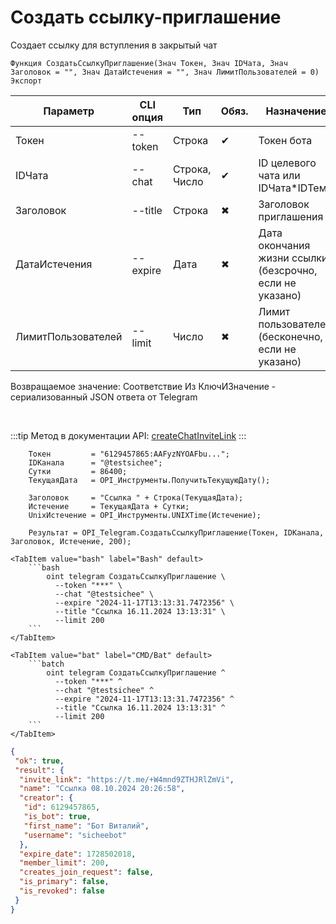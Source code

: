 ﻿---
sidebar_position: 3
---


# Создать ссылку-приглашение
 Создает ссылку для вступления в закрытый чат



`Функция СоздатьСсылкуПриглашение(Знач Токен, Знач IDЧата, Знач Заголовок = "", Знач ДатаИстечения = "", Знач ЛимитПользователей = 0) Экспорт`

  | Параметр | CLI опция | Тип | Обяз. | Назначение |
  |-|-|-|-|-|
  | Токен | --token | Строка | &#x2714; | Токен бота |
  | IDЧата | --chat | Строка, Число | &#x2714; | ID целевого чата или IDЧата*IDТемы |
  | Заголовок | --title | Строка | &#x2716; | Заголовок приглашения |
  | ДатаИстечения | --expire | Дата | &#x2716; | Дата окончания жизни ссылки (безсрочно, если не указано) |
  | ЛимитПользователей | --limit | Число | &#x2716; | Лимит пользователей (бесконечно, если не указано) |

  
  Возвращаемое значение:   Соответствие Из КлючИЗначение - сериализованный JSON ответа от Telegram

<br/>

:::tip
Метод в документации API: [createChatInviteLink](https://core.telegram.org/bots/api#createchatinvitelink)
:::
<br/>


```bsl title="Пример использования для 1С:Предприятие/OneScript"
    Токен         = "6129457865:AAFyzNYOAFbu...";
    IDКанала      = "@testsichee";
    Сутки         = 86400;
    ТекущаяДата   = OPI_Инструменты.ПолучитьТекущуюДату();

    Заголовок     = "Ссылка " + Строка(ТекущаяДата);
    Истечение     = ТекущаяДата + Сутки;
    UnixИстечение = OPI_Инструменты.UNIXTime(Истечение);

    Результат = OPI_Telegram.СоздатьСсылкуПриглашение(Токен, IDКанала, Заголовок, Истечение, 200);
```
    

 <Tabs>
  
    <TabItem value="bash" label="Bash" default>
        ```bash
            oint telegram СоздатьСсылкуПриглашение \
              --token "***" \
              --chat "@testsichee" \
              --expire "2024-11-17T13:13:31.7472356" \
              --title "Ссылка 16.11.2024 13:13:31" \
              --limit 200
        ```
    </TabItem>
  
    <TabItem value="bat" label="CMD/Bat" default>
        ```batch
            oint telegram СоздатьСсылкуПриглашение ^
              --token "***" ^
              --chat "@testsichee" ^
              --expire "2024-11-17T13:13:31.7472356" ^
              --title "Ссылка 16.11.2024 13:13:31" ^
              --limit 200
        ```
    </TabItem>
</Tabs>


```json title="Результат"
{
 "ok": true,
 "result": {
  "invite_link": "https://t.me/+W4mnd9ZTHJRlZmVi",
  "name": "Ссылка 08.10.2024 20:26:58",
  "creator": {
   "id": 6129457865,
   "is_bot": true,
   "first_name": "Бот Виталий",
   "username": "sicheebot"
  },
  "expire_date": 1728502018,
  "member_limit": 200,
  "creates_join_request": false,
  "is_primary": false,
  "is_revoked": false
 }
}
```
